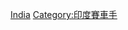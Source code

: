 {{Commonscat|Formula One drivers from India}}

[[Category:各國一級方程式車手|India]]
[[Category:印度賽車手|Category:印度賽車手]]